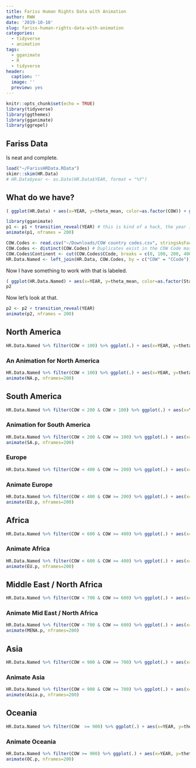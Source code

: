 ```yaml
---
title: Fariss Human Rights Data with Animation
author: RWW
date: '2019-10-10'
slug: fariss-human-rights-data-with-animation
categories:
  - tidyverse
  - animation
tags:
  - gganimate
  - R
  - tidyverse
header:
  caption: ''
  image: ''
  preview: yes
---
```



```r
knitr::opts_chunk$set(echo = TRUE)
library(tidyverse)
library(ggthemes)
library(gganimate)
library(ggrepel)
```

## Fariss Data

Is neat and complete.

```r
load("~/FarissHRData.RData")
skimr::skim(HR.Data)
# HR.Data$year <- as.Date(HR.Data$YEAR, format = "%Y")
```

## What do we have?

```r
( ggplot(HR.Data) + aes(x=YEAR, y=theta_mean, color=as.factor(COW)) + geom_line(alpha = 0.3) +  scale_color_viridis_d(guide=FALSE) + labs(x="Year", y="Human Rights Dynamic Factor Score", title = "The Evolution of Human Rights with Normed Scores", caption = "See Fariss and Schnakenberg (2014)" )  -> p1 )
```


```r
library(gganimate)
p1 <- p1 + transition_reveal(YEAR) # this is kind of a hack, the year isn't right
animate(p1, nframes = 200)
```

```r
COW.Codes <- read.csv("~/Downloads/COW country codes.csv", stringsAsFactors = FALSE)
COW.Codes <- distinct(COW.Codes) # Duplicates exist in the COW Code master file
COW.Codes$Continent <- cut(COW.Codes$CCode, breaks = c(0, 100, 200, 400, 600, 700, 900,1000), labels = c("N. America", "S. America", "Europe", "Africa", "Med/Mid", "Asia", "Oceania"), right = FALSE)
HR.Data.Named <- left_join(HR.Data, COW.Codes, by = c("COW" = "CCode"))
```

Now I have something to work with that is labeled.

```r
( ggplot(HR.Data.Named) + aes(x=YEAR, y=theta_mean, color=as.factor(StateAbb), label = StateAbb) + geom_line(alpha = 0.3)  +  scale_color_viridis_d(guide=FALSE) + labs(x="Year", y="Human Rights Dynamic Factor Score", title = "The Evolution of Human Rights with Normed Scores", caption = "See Fariss and Schnakenberg (2014)" ) + theme_economist_white() + facet_wrap(vars(Continent)) -> p2 )
p2
```

Now let's look at that.

```r
p2 <- p2 + transition_reveal(YEAR)
animate(p2, nframes = 200)
```

## North America

```r
HR.Data.Named %>% filter(COW < 100) %>% ggplot(.) + aes(x=YEAR, y=theta_mean, color=as.factor(StateAbb), label = StateAbb) + geom_line(alpha = 0.3) +   scale_color_viridis_d(guide=FALSE) + labs(x="Year", y="Human Rights Dynamic Factor Score", title = "The Evolution of Human Rights with Normed Scores", caption = "See Fariss and Schnakenberg (2014)", subtitle = "North America") + theme_economist_white()
```

### An Animation for North America

```r
HR.Data.Named %>% filter(COW < 100) %>% ggplot(.) + aes(x=YEAR, y=theta_mean, color=as.factor(StateAbb), label = StateNme) + geom_label_repel(x=2010, size=2, direction = "y", hjust = 1, nudge_x = 20) + geom_line(alpha = 0.3) +   scale_color_viridis_d(guide=FALSE) + labs(x="Year", y="Human Rights Dynamic Factor Score", title = "The Evolution of Human Rights with Normed Scores", caption = "See Fariss and Schnakenberg (2014)", subtitle = "North America") + theme_economist_white() + transition_reveal(YEAR) -> NA.p
animate(NA.p, nframes=200)
```


## South America

```r
HR.Data.Named %>% filter(COW < 200 & COW > 100) %>% ggplot(.) + aes(x=YEAR, y=theta_mean, color=as.factor(StateAbb), label = StateNme) + geom_line(alpha = 0.3) +   scale_color_viridis_d(guide=FALSE) + labs(x="Year", y="Human Rights Dynamic Factor Score", title = "The Evolution of Human Rights with Normed Scores", caption = "See Fariss and Schnakenberg (2014)", subtitle = "South America") + theme_economist()
```

### Animation for South America

```r
HR.Data.Named %>% filter(COW < 200 & COW >= 100) %>% ggplot(.) + aes(x=YEAR, y=theta_mean, color=as.factor(StateAbb), label = StateNme) + geom_label_repel(x=2010, size=2, direction = "y", hjust = 1, nudge_x = 20) + geom_line(alpha = 0.3) +   scale_color_viridis_d(guide=FALSE) + labs(x="Year", y="Human Rights Dynamic Factor Score", title = "The Evolution of Human Rights with Normed Scores", caption = "See Fariss and Schnakenberg (2014)", subtitle = "South America") + theme_economist() + transition_reveal(YEAR) -> SA.p
animate(SA.p, nframes=200)
```

### Europe

```r
HR.Data.Named %>% filter(COW < 400 & COW >= 200) %>% ggplot(.) + aes(x=YEAR, y=theta_mean, color=as.factor(StateAbb), label = StateNme) + geom_line(alpha = 0.3) +   scale_color_viridis_d(guide=FALSE) + labs(x="Year", y="Human Rights Dynamic Factor Score", title = "The Evolution of Human Rights with Normed Scores", caption = "See Fariss and Schnakenberg (2014)", subtitle = "Europe") + theme_economist()
```


### Animate Europe

```r
HR.Data.Named %>% filter(COW < 400 & COW >= 200) %>% ggplot(.) + aes(x=YEAR, y=theta_mean, color=as.factor(StateAbb), label = StateNme) + geom_label_repel(x=2010, size=2, direction = "y", hjust = 1, nudge_x = 20) + geom_line(alpha = 0.3) +   scale_color_viridis_d(guide=FALSE) + labs(x="Year", y="Human Rights Dynamic Factor Score", title = "The Evolution of Human Rights with Normed Scores", caption = "See Fariss and Schnakenberg (2014)", subtitle = "Europe") + theme_economist() + transition_reveal(YEAR) -> EU.p
animate(EU.p, nframes=200)
```


## Africa

```r
HR.Data.Named %>% filter(COW < 600 & COW >= 400) %>% ggplot(.) + aes(x=YEAR, y=theta_mean, color=as.factor(StateAbb), label = StateNme) + geom_line(alpha = 0.3) +   scale_color_viridis_d(guide=FALSE) + labs(x="Year", y="Human Rights Dynamic Factor Score", title = "The Evolution of Human Rights with Normed Scores", caption = "See Fariss and Schnakenberg (2014)", subtitle = "Africa") + theme_economist()
```


### Animate Africa

```r
HR.Data.Named %>% filter(COW < 600 & COW >= 400) %>% ggplot(.) + aes(x=YEAR, y=theta_mean, color=as.factor(StateAbb), label = StateNme) + geom_label_repel(x=2010, size=2, direction = "y", hjust = 1, nudge_x = 20) + geom_line(alpha = 0.3) +   scale_color_viridis_d(guide=FALSE) + labs(x="Year", y="Human Rights Dynamic Factor Score", title = "The Evolution of Human Rights with Normed Scores", caption = "See Fariss and Schnakenberg (2014)", subtitle = "Africa") + theme_economist() + transition_reveal(YEAR) -> AF.p
animate(EU.p, nframes=200)
```


## Middle East / North Africa

```r
HR.Data.Named %>% filter(COW < 700 & COW >= 600) %>% ggplot(.) + aes(x=YEAR, y=theta_mean, color=as.factor(StateAbb), label = StateNme) + geom_line(alpha = 0.3) +   scale_color_viridis_d(guide=FALSE) + labs(x="Year", y="Human Rights Dynamic Factor Score", title = "The Evolution of Human Rights with Normed Scores", caption = "See Fariss and Schnakenberg (2014)", subtitle = "Middle East and North Africa") + theme_economist()
```


### Animate Mid East / North Africa

```r
HR.Data.Named %>% filter(COW < 700 & COW >= 600) %>% ggplot(.) + aes(x=YEAR, y=theta_mean, color=as.factor(StateAbb), label = StateNme) + geom_label_repel(x=2010, size=2, direction = "y", hjust = 1, nudge_x = 20) + geom_line(alpha = 0.3) +   scale_color_viridis_d(guide=FALSE) + labs(x="Year", y="Human Rights Dynamic Factor Score", title = "The Evolution of Human Rights with Normed Scores", caption = "See Fariss and Schnakenberg (2014)", subtitle = "Middle East and North Africa") + theme_economist() + transition_reveal(YEAR) -> MENA.p
animate(MENA.p, nframes=200)
```

## Asia

```r
HR.Data.Named %>% filter(COW < 900 & COW >= 700) %>% ggplot(.) + aes(x=YEAR, y=theta_mean, color=as.factor(StateAbb), label = StateNme) + geom_line(alpha = 0.3) +   scale_color_viridis_d(guide=FALSE) + labs(x="Year", y="Human Rights Dynamic Factor Score", title = "The Evolution of Human Rights with Normed Scores", caption = "See Fariss and Schnakenberg (2014)", subtitle = "Asia") + theme_economist()
```


### Animate Asia

```r
HR.Data.Named %>% filter(COW < 900 & COW >= 700) %>% ggplot(.) + aes(x=YEAR, y=theta_mean, color=as.factor(StateAbb), label = StateNme) + geom_label_repel(x=2015, size=2, direction = "y", hjust = 1, nudge_x = 20) + geom_line(alpha = 0.3) +   scale_color_viridis_d(guide=FALSE) + labs(x="Year", y="Human Rights Dynamic Factor Score", title = "The Evolution of Human Rights with Normed Scores", caption = "See Fariss and Schnakenberg (2014)", subtitle = "Asia") + theme_economist() + transition_reveal(YEAR) -> Asia.p
animate(Asia.p, nframes=200)
```

## Oceania

```r
HR.Data.Named %>% filter(COW  >= 900) %>% ggplot(.) + aes(x=YEAR, y=theta_mean, color=as.factor(StateAbb), label = StateNme) + geom_line(alpha = 0.3) +   scale_color_viridis_d(guide=FALSE) + labs(x="Year", y="Human Rights Dynamic Factor Score", title = "The Evolution of Human Rights with Normed Scores", caption = "See Fariss and Schnakenberg (2014)", subtitle = "Oceania") + theme_economist()
```


### Animate Oceania

```r
HR.Data.Named %>% filter(COW >= 900) %>% ggplot(.) + aes(x=YEAR, y=theta_mean, color=as.factor(StateAbb), label = StateNme) + geom_label_repel(x=2010, size=2, direction = "y", hjust = 1, nudge_x = 20) + geom_line(alpha = 0.3) +   scale_color_viridis_d(guide=FALSE) + labs(x="Year", y="Human Rights Dynamic Factor Score", title = "The Evolution of Human Rights with Normed Scores", caption = "See Fariss and Schnakenberg (2014)", subtitle = "Oceania") + theme_economist() + transition_reveal(YEAR) -> OC.p
animate(OC.p, nframes=200)
```

